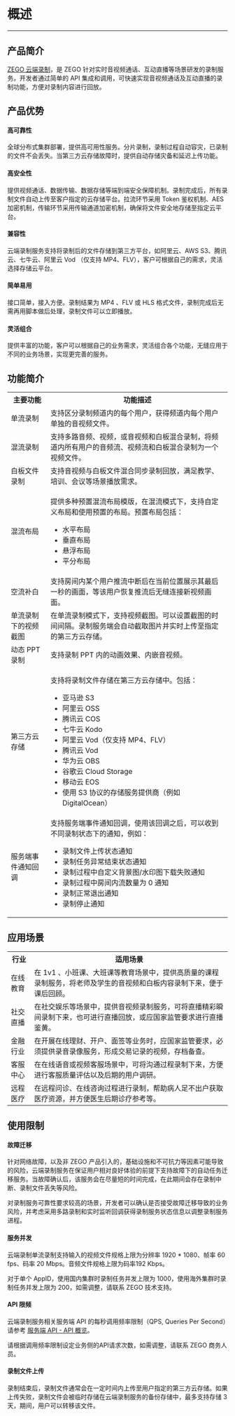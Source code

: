 # 概述
---
## 产品简介
[ZEGO 云端录制](https://www.zego.im/product/recording)，是 ZEGO 针对实时音视频通话、互动直播等场景研发的录制服务。开发者通过简单的 API 集成和调用，可快速实现音视频通话及互动直播的录制功能，方便对录制内容进行回放。

## 产品优势
#### 高可靠性
全球分布式集群部署，提供高可用性服务。分片录制，录制过程自动容灾，已录制的文件不会丢失。当第三方云存储故障时，提供自动存储灾备和延迟上传功能。

#### 高安全性
提供视频通话、数据传输、数据存储等端到端安全保障机制。录制完成后，所有录制文件自动上传至客户指定的云存储平台。拉流环节采用 Token 鉴权机制、AES 加密机制，传输环节采用传输通道加密机制，确保将文件安全地存储至指定云平台。

#### 兼容性
云端录制服务支持将录制后的文件存储到第三方平台，如阿里云、AWS S3、腾讯云、七牛云、阿里云 Vod （仅支持 MP4、FLV），客户可根据自己的需求，灵活选择存储云平台。

#### 简单易用
接口简单，接入方便。录制结果为 MP4 、FLV 或 HLS 格式文件，录制完成后无需再用脚本做后处理，录制文件可以立即播放。

#### 灵活组合
提供丰富的功能，客户可以根据自己的业务需求，灵活组合各个功能，无缝应用于不同的业务场景，实现更完善的服务。

## 功能简介

<table>
  
<tbody><tr>
<th>主要功能</th>
<th>功能描述</th>
</tr>
<tr>
<td>单流录制</td>
<td>支持区分录制频道内的每个用户，获得频道内每个用户单独的音视频文件。</td>
</tr>
<tr>
<td>混流录制</td>
<td>支持多路音频、视频，或音视频和白板混合录制，将频道内所有用户的音频流、视频流和白板混合录制为一个视频文件。</td>
</tr>
<tr>
<td>白板文件录制</td>
<td>支持音视频与白板文件混合同步录制回放，满足教学、培训、会议等场景播放需求。</td>
</tr>
<tr>
<td>混流布局</td>
<td><p>提供多种预置混流布局模版，在混流模式下，支持自定义布局和使用预置的布局。预置布局包括：</p><ul><li>水平布局</li><li>垂直布局</li><li>悬浮布局</li><li>平分布局</li></ul></td>
</tr>
<tr>
<td>空流补白</td>
<td>支持房间内某个用户推流中断后在当前位置展示其最后一秒的画面，等该用户恢复推流后无缝连接新视频画面。</td>
</tr>
<tr>
<td>单流录制下的视频截图</td>
<td>在单流录制模式下，支持视频截图。可以设置截图的时间间隔。录制服务端会自动截取图片并实时上传至指定的第三方云存储。</td>
</tr>
<tr>
<td>动态 PPT 录制</td>
<td>支持录制 PPT 内的动画效果、内嵌音视频。</td>
</tr>
<tr>
<td>第三方云存储</td>
<td><p>支持将录制文件存储在第三方云存储中。包括：</p><ul><li>亚马逊 S3</li><li>阿里云 OSS</li><li>腾讯云 COS</li><li>七牛云 Kodo</li><li>阿里云 Vod（仅支持 MP4、FLV）</li><li>腾讯云 Vod</li><li>华为云 OBS</li><li>谷歌云 Cloud Storage</li><li>移动云 EOS</li><li>使用 S3 协议的存储服务提供商（例如 DigitalOcean）</li></ul></td>
</tr>
<tr>
<td>服务端事件通知回调</td>
<td>支持服务端事件通知回调，使用该回调之后，可以收到不同录制状态下的通知，例如：<ul><li>录制文件上传状态通知</li><li>录制任务异常结束状态通知</li><li>录制过程中自定义背景图/水印图下载失败通知</li><li>录制过程中房间内流数量为 0 通知</li><li>录制正常退出通知</li><li>录制停止通知</li></ul></td>
</tr>
</tbody></table>


## 应用场景

<table>
  
  <tbody><tr>
    <th>行业</th>
    <th>适用场景</th>
  </tr>
  <tr>
    <td>在线教育</td>
    <td>在 1v1 、小班课、大班课等教育场景中，提供高质量的课程录制服务，将老师及学生的音视频和白板内容录制下来，便于课后回顾。</td>
  </tr>
  <tr>
    <td>社交直播</td>
    <td>在社交娱乐等场景中，提供音视频录制服务，可将直播精彩瞬间录制下来，也可进行直播回放，或应国家监管要求进行直播鉴黄。</td>
  </tr>
  <tr>
    <td>金融行业</td>
    <td>在开展在线理财、开户、面签等业务时，应国家监管要求，必须提供录音录像服务，形成交易记录的视频，存档备查。</td>
  </tr>
  <tr>
    <td>客服中心</td>
    <td>在在线语音或视频客服场景中，可将沟通过程录制下来，方便进行客服质量评估以及后期的用户调研。</td>
  </tr>
  <tr>
    <td>远程医疗</td>
    <td>在远程问诊、在线咨询过程进行录制，帮助病人足不出户获取医疗资源，并方便医生后期诊疗参考等。</td>
  </tr>
</tbody></table>

## 使用限制

#### 故障迁移

针对网络故障，以及非 ZEGO 产品引入的，基础设施和不可抗力等因素可能导致的风险，云端录制服务在保证用户相对良好体验的前提下支持故障下的自动任务迁移服务。当故障确认后，该服务会在尽量短的时间完成，在此期间会存在录制中断、录制文件丢失等风险。   

对录制服务可靠性要求较高的场景，开发者可以确认是否接受故障迁移导致的业务风险，并考虑采用多路录制和实时监听回调获得录制服务状态信息以调整录制服务进程。


#### 服务并发

云端录制单流录制支持输入的视频文件规格上限为分辨率 1920 * 1080、帧率 60 fps、码率 20 Mbps。音频文件规格上限为码率192 Kbps。

对于单个 AppID，使用国内集群时录制任务并发上限为 1000，使用海外集群时录制任务并发上限为 200，如需调整，请联系 ZEGO 技术支持。

#### API 限频

云端录制服务相关服务端 API 的每秒调用频率限制（QPS, Queries Per Second）请参考 [服务端 API - API 概览](/cloud-recording-server/api-overview)。

请根据调用频率限制设定业务侧的API请求次数，如需调整，请联系 ZEGO 商务人员。

#### 录制文件上传

录制结束后，录制文件通常会在一定时间内上传至用户指定的第三方云存储。如果上传失败，录制文件会被临时存储在云端录制服务的备份存储中，最多支持存储 3 天，期间，用户可以转移该文件。
